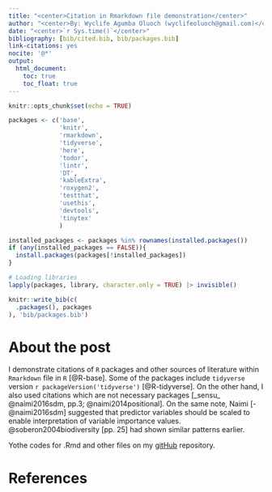 ```yaml
---
title: "<center>Citation in Rmarkdown file demonstration</center>"
author: "<center>By: Wyclife Agumba Oluoch (wyclifeoluoch@gmail.com)</center>"
date: "<center>`r Sys.time()`</center>"
bibliography: [bib/cited.bib, bib/packages.bib]
link-citations: yes
nocite: '@*'
output: 
  html_document:
    toc: true
    toc_float: true
---
```


```r
knitr::opts_chunk$set(echo = TRUE)
```

```r

packages <- c('base',
              'knitr',
              'rmarkdown',
              'tidyverse',
              'here',
              'todor',
              'lintr',
              'DT',
              'kableExtra',
              'roxygen2',
              'testthat',
              'usethis',
              'devtools',
              'tinytex'
              )

installed_packages <- packages %in% rownames(installed.packages())
if (any(installed_packages == FALSE)){
  install.packages(packages[!installed_packages])
}

# Loading libraries
lapply(packages, library, character.only = TRUE) |> invisible()
```

```r

knitr::write_bib(c(
  .packages(), packages
), 'bib/packages.bib')
```

# About the post

I demonstrate citations of `R` packages and other sources of literature within `Rmarkdown` file in `R` [@R-base]. Some of the packages include `tidyverse` version `r packageVersion('tidyverse')` [@R-tidyverse]. On the other hand, I also used citations which are not necessary packages [_sensu_ @naimi2016sdm, pp.3; @naimi2014positional]. On the same note, Naimi [-@naimi2016sdm] suggested that predictor variables should be scaled to enable interpretation of variable importance values. @soberon2004biodiversity [pp. 25] had shown similar patterns earlier.

Yothe codes for .Rmd and other files on my [gitHub](https://github.com/Wycology/citation) repository. 


# References